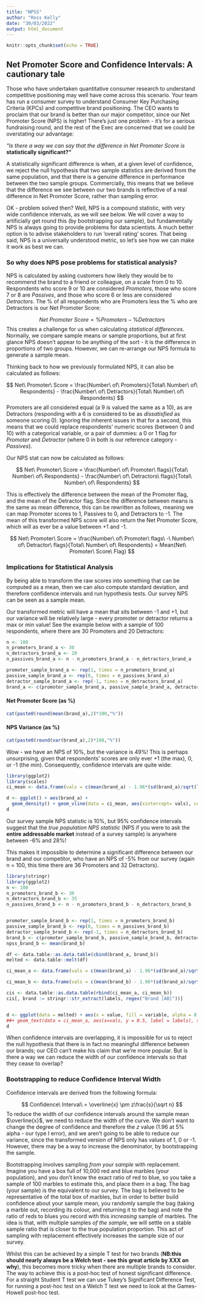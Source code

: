 ```yaml
---
title: "NPSS"
author: "Ross Kelly"
date: "30/03/2022"
output: html_document
---
```


```r
knitr::opts_chunk$set(echo = TRUE)
```

## Net Promoter Score and Confidence Intervals: A cautionary tale

Those who have undertaken quantitative consumer research to understand competitive positioning may well have come across this scenario. Your team has run a consumer survey to understand Consumer Key Purchasing Criteria (KPCs) and competitive brand positioning. The CEO wants to proclaim that our brand is better than our major competitor, since our Net Promoter Score (NPS) is higher! There's just one problem - it's for a serious fundraising round, and the rest of the Exec are concerned that we could be overstating our advantage: 

_"Is there a way we can say that the difference in Net Promoter Score is_ __statistically significant?"__

A statistically significant difference is when, at a given level of confidence, we reject the null hypothesis that two sample statistics are derived from the same population, and that there is a genuine difference in performance between the two sample groups. Commercially, this means that we believe that the difference we see between our two brands is reflective of a real difference in Net Promoter Score, rather than sampling error.

OK - problem solved then? Well, NPS is a compound statistic, with very wide confidence intervals, as we will see below. We will cover a way to artificially get round this (by bootstrapping our sample), but fundamentally NPS is always going to provide problems for data scientists. A much better option is to advise stakeholders to run 'overall rating' scores. That being said, NPS is a universally understood metric, so let's see how we can make it work as best we can. 

### So why does NPS pose problems for statistical analysis?

NPS is calculated by asking customers how likely they would be to recommend the brand to a friend or colleague, on a scale from 0 to 10. Respondents who score 9 or 10 are considered _Promoters_, those who score 7 or 8 are _Passives_, and those who score 6 or less are considered _Detractors_. The % of all respondents who are Promoters less the % who are Detractors is our Net Promoter Score:

$$ 
Net\ Promoter\ Score = \% Promoters - \% Detractors
$$
This creates a challenge for us when calculating _statistical differences_. Normally, we compare sample means or sample proportions, but at first glance NPS doesn't appear to be anything of the sort - it is the difference in proportions of two groups. However, we can re-arrange our NPS formula to generate a sample mean.

Thinking back to how we previously formulated NPS, it can also be calculated as follows:

$$
Net\ Promoter\ Score = \frac{Number\ of\ Promoters}{Total\ Number\ of\ Respondents} - \frac{Number\ of\ Detractors}{Total\ Number\ of\ Respondents} 
$$
Promoters are all considered equal (a 9 is valued the same as a 10), as are Detractors (responding with a 6 is considered to be as _dissatisfied_ as someone scoring 0). Ignoring the inherent issues in that for a second, this means that we could replace respondents' numeric scores (between 0 and 10) with a categorical variable, or a pair of dummies: a 0 or 1 flag for _Promoter_ and _Detractor_ (where 0 in both is our reference category - _Passives_).

Our NPS stat can now be calculated as follows:

$$
Net\ Promoter\ Score = \frac{Number\ of\ Promoter\ flags}{Total\ Number\ of\ Respondents} - \frac{Number\ of\ Detractors\ flags}{Total\ Number\ of\ Respondents} 
$$

This is effectively the difference between the mean of the Promoter flag, and the mean of the Detractor flag. Since the difference between means is the same as mean difference, this can be rewritten as follows, meaning we can map Promoter scores to 1, Passives to 0, and Detractors to -1. The mean of this transformed NPS score will also return the Net Promoter Score, which will as ever be a value between +1 and -1.

$$
Net\ Promoter\ Score = \frac{Number\ of\ Promoter\ flags\ -\ Number\ of\ Detractor\ flags}{Total\ Number\ of\ Respondents} = Mean(Net\ Promoter\ Score\ Flag)
$$

### Implications for Statistical Analysis

By being able to transform the raw scores into something that can be computed as a mean, then we can also compute standard deviation, and therefore confidence intervals and run hypothesis tests. Our survey NPS can be seen as a sample mean.

Our transformed metric will have a mean that sits between -1 and +1, but our variance will be relatively large - every promoter or detractor returns a max or min value! See the example below with a sample of 100 respondents, where there are 30 Promoters and 20 Detractors:

```r
n <- 100
n_promoters_brand_a <- 30
n_detractors_brand_a <- 20
n_passives_brand_a <- n - n_promoters_brand_a - n_detractors_brand_a

promoter_sample_brand_a <- rep(1, times = n_promoters_brand_a)
passive_sample_brand_a <- rep(0, times = n_passives_brand_a)
detractor_sample_brand_a <- rep(-1, times = n_detractors_brand_a)
brand_a <- c(promoter_sample_brand_a, passive_sample_brand_a, detractor_sample_brand_a)
```

#### Net Promoter Score (as %)

```r
cat(paste0(round(mean(brand_a),2)*100,"%"))
```

#### NPS Variance (as %)

```r
cat(paste0(round(var(brand_a),2)*100,"%"))
```

Wow - we have an NPS of 10%, but the variance is 49%! This is perhaps unsurprising, given that respondents' scores are only ever +1 (the max), 0, or -1 (the min). Consequently, confidence intervals are quite wide:

```r
library(ggplot2)
library(scales)
ci_mean <- data.frame(vals = c(mean(brand_a) - 1.96*(sd(brand_a)/sqrt(length(brand_a))), mean(brand_a), mean(brand_a) + 1.96*(sd(brand_a)/sqrt(length(brand_a)))), labels = c('Brand A Lower CI (95%)', 'Brand A NPS Statistic', 'Brand A Upper CI (95%)'))

d <- ggplot() + aes(brand_a) + 
  geom_density() + geom_vline(data = ci_mean, aes(xintercept= vals), color="blue", size=0.5) + geom_text(data = ci_mean, aes(x=vals, y = 0.5, label = labels), size = 4, angle = 90, vjust = -0.4, ) + ggtitle(label = "Transformed NPS with NPS statistic and Confidence Intervals (95%)") + scale_x_continuous(labels = percent)
d
```

Our survey sample NPS statistic is 10%, but 95% confidence intervals suggest that the _true population NPS statistic_ (NPS if you were to ask the **entire addressable market** instead of a survey sample) is anywhere between -6% and 28%!

This makes it impossible to determine a significant difference between our brand and our competitor, who have an NPS of -5% from our survey (again n = 100, this time there are 36 Promoters and 32 Detractors).

```r
library(stringr)
library(ggplot2)
n <- 100
n_promoters_brand_b <- 30
n_detractors_brand_b <- 35
n_passives_brand_b <- n - n_promoters_brand_b - n_detractors_brand_b


promoter_sample_brand_b <- rep(1, times = n_promoters_brand_b)
passive_sample_brand_b <- rep(0, times = n_passives_brand_b)
detractor_sample_brand_b <- rep(-1, times = n_detractors_brand_b)
brand_b <- c(promoter_sample_brand_b, passive_sample_brand_b, detractor_sample_brand_b)
npss_brand_b <- mean(brand_b)

df <- data.table::as.data.table(cbind(brand_a, brand_b))
melted <- data.table::melt(df)

ci_mean_a <- data.frame(vals = c(mean(brand_a) - 1.96*(sd(brand_a)/sqrt(length(brand_a))), mean(brand_a), mean(brand_a) + 1.96*(sd(brand_a)/sqrt(length(brand_a)))), labels = c('Brand A Lower CI (95%)', 'Brand A NPS Statistic', 'Brand A Upper CI (95%)'))

ci_mean_b <- data.frame(vals = c(mean(brand_b) - 1.96*(sd(brand_a)/sqrt(length(brand_b))), mean(brand_b), mean(brand_b) + 1.96*(sd(brand_b)/sqrt(length(brand_b)))), labels = c('Brand B Lower CI (95%)', 'Brand B NPS Statistic', 'Brand B Upper CI (95%)'))

cis <- data.table::as.data.table(rbind(ci_mean_a, ci_mean_b))
cis[, brand := stringr::str_extract(labels, regex("Brand [AB]"))]


d <- ggplot(data = melted) + aes(x = value, fill = variable, alpha = 0.5) + geom_density() + geom_vline(data = cis, aes(xintercept= vals, color = brand), size=0.5) + geom_text(data = cis, aes(x = vals, label = labels))
##+ geom_text(data = ci_mean_a, aes(x=vals, y = 0.5, label = labels), size = 4, angle = 90, vjust = -0.4) + geom_vline(data = ci_mean_b, aes(xintercept= vals), color="red", size=0.5) + geom_text(data = ci_mean_b, aes(x=vals, y = 0.5, label = labels), size = 4, angle = 90, vjust = -0.4, )  + ggtitle(label = "NPS statistic and Confidence Intervals (95%) for Brands A and B") + scale_x_continuous(labels = percent)
d
```

When confidence intervals are overlapping, it is impossible for us to reject the null hypothesis that there is in fact no meaningful difference between our brands; our CEO can't make his claim that we're more popular. But is there a way we can reduce the width of our confidence intervals so that they cease to overlap?

### Bootstrapping to reduce Confidence Interval Width

Confidence intervals are derived from the following formula:

$$
Confidence\ Interval\ = \overline{x} \pm z\frac{s}{\sqrt n}
$$
To reduce the width of our confidence intervals around the sample mean $\overline{x}$, we need to reduce the width of the curve. We don't want to change the degree of confidence and therefore the $z$ value (1.96 at 5% alpha - our type I error), and we aren't going to be able to reduce our variance, since the transformed version of NPS only has values of 1, 0 or -1. However, there may be a way to increase the denominator, by bootstrapping the sample.

Bootstrapping involves sampling _from your sample_ with replacement. Imagine you have a box full of 10,000 red and blue marbles (your population), and you don't know the exact ratio of red to blue, so you take a sample of 100 marbles to estimate this, and place them in a bag. The bag (your sample) is the equivalent to our survey. The bag is believed to be representative of the total box of marbles, but in order to better build confidence about your sample mean, you randomly sample the bag (taking a marble out, recording its colour, and returning it to the bag) and note the ratio of reds to blues you record with this _increasing_ sample of marbles. The idea is that, with multiple samples _of the sample_, we will settle on a stable sample ratio that is closer to the true population proportion. This act of sampling with replacement effectively increases the sample size of our survey.



Whilst this can be achieved by a simple T test for two brands (**NB:this should nearly always be a Welch test - see this great article by XXX on why**), this becomes more tricky when there are multiple brands to consider. The way to achieve this is a post-hoc test of honest significant difference. For a straight Student T test we can use Tukey's Significant Difference Test, for running a post-hoc test on a Welch T test we need to look at the Games-Howell post-hoc test.
